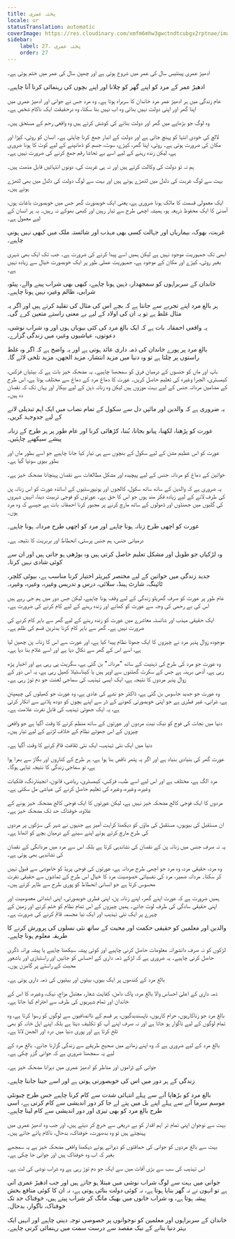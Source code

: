 ```yaml
---
title: پختہ عمری
locale: ur
statusTranslation: automatic
coverImage: https://res.cloudinary.com/xmfm6mhw3gwctndtcubgx2rptnae/image/upload/v1740337243/small_cover_educacion_fundamental_a051170f1c.webp
sidebar:
    label: 27. پختہ عمری
    order: 27
---
```

ادھیڑ عمری پینتیس سال کی عمر میں شروع ہوتی ہے اور چھپن سال کی عمر میں ختم ہوتی ہے۔

ادھیڑ عمر کے مرد کو اپنے گھر کو چلانا اور اپنے بچوں کی رہنمائی کرنا آنا چاہیے۔

عام زندگی میں ہر ادھیڑ عمر مرد خاندان کا سربراہ ہوتا ہے۔ وہ مرد جس نے جوانی اور ادھیڑ عمری میں اپنا گھر اور اپنی دولت نہیں بنائی وہ اب نہیں بنا سکتا، وہ درحقیقت ایک ناکام شخص ہے۔

وہ لوگ جو بڑھاپے میں گھر اور دولت بنانے کی کوشش کرتے ہیں وہ واقعی رحم کے مستحق ہیں۔

لالچ کی خودی انتہا کو پہنچ جاتی ہے اور دولت کے انبار جمع کرنا چاہتی ہے۔ انسان کو روٹی، کپڑا اور مکان کی ضرورت ہوتی ہے۔ روٹی، اپنا گھر، کپڑے، سوٹ، جسم کو ڈھانپنے کے لیے کوٹ کا ہونا ضروری ہے، لیکن زندہ رہنے کے لیے اسے بے تحاشا رقم جمع کرنے کی ضرورت نہیں ہے۔

ہم نہ تو دولت کی وکالت کرتے ہیں اور نہ ہی غربت کی، دونوں انتہائیں قابل مذمت ہیں۔

بہت سے لوگ غربت کی دلدل میں لتھڑے ہوئے ہیں اور بہت سے لوگ دولت کی دلدل میں بھی لتھڑے ہوئے ہیں۔

ایک معمولی قسمت کا مالک ہونا ضروری ہے، یعنی ایک خوبصورت گھر جس میں خوبصورت باغات ہوں، آمدنی کا ایک محفوظ ذریعہ ہو، ہمیشہ اچھی طرح سے تیار رہیں اور کبھی بھوکے نہ رہیں۔ یہ ہر انسان کے لیے معمول ہے۔

غربت، بھوک، بیماریاں اور جہالت کسی بھی مہذب اور شائستہ ملک میں کبھی نہیں ہونی چاہیے۔

ابھی تک جمہوریت موجود نہیں ہے لیکن ہمیں اسے پیدا کرنے کی ضرورت ہے۔ جب تک ایک بھی شہری بغیر روٹی، کپڑے اور مکان کے موجود ہے، جمہوریت عملی طور پر ایک خوبصورت خیال سے زیادہ نہیں ہے۔

خاندان کے سربراہوں کو سمجھدار، ذہین ہونا چاہیے، کبھی بھی شراب پینے والے، پیٹو، شرابی، ظالم وغیرہ نہیں ہونا چاہیے۔

ہر بالغ مرد اپنے تجربے سے جانتا ہے کہ بچے اس کی مثال کی تقلید کرتے ہیں اور اگر یہ مثال غلط ہے تو یہ ان کی اولاد کے لیے بے معنی راستے متعین کرے گی۔

یہ واقعی احمقانہ بات ہے کہ ایک بالغ مرد کی کئی بیویاں ہوں اور وہ شراب نوشی، دعوتوں، عیاشیوں وغیرہ میں زندگی گزارے۔

بالغ مرد پر پورے خاندان کی ذمہ داری عائد ہوتی ہے اور یہ واضح ہے کہ اگر وہ غلط راستوں پر چلتا ہے تو وہ دنیا میں مزید انتشار، مزید الجھن، مزید تلخی لائے گا۔

باپ اور ماں کو جنسوں کے درمیان فرق کو سمجھنا چاہیے۔ یہ مضحکہ خیز بات ہے کہ بیٹیاں فزکس، کیمسٹری، الجبرا وغیرہ کی تعلیم حاصل کریں۔ عورت کا دماغ مرد کے دماغ سے مختلف ہوتا ہے، اس طرح کے مضامین مردانہ جنس کے لیے بہت موزوں ہیں لیکن وہ زنانہ ذہن کے لیے بیکار اور یہاں تک کہ نقصان دہ ہیں۔

یہ ضروری ہے کہ والدین اور مائیں دل سے سکول کے تمام نصاب میں ایک اہم تبدیلی لانے کے لیے جدوجہد کریں۔

عورت کو پڑھنا، لکھنا، پیانو بجانا، بُننا، کڑھائی کرنا اور عام طور پر ہر طرح کے زنانہ پیشے سیکھنے چاہئیں۔

عورت کو اس عظیم مشن کے لیے سکول کے بنچوں سے ہی تیار کیا جانا چاہیے جو اسے بطور ماں اور بطور بیوی سونپا گیا ہے۔

خواتین کے دماغ کو مردانہ جنس کے لیے پیچیدہ اور مشکل مطالعات سے نقصان پہنچانا مضحکہ خیز ہے۔

یہ ضروری ہے کہ والدین کے ساتھ ساتھ سکول، کالجوں اور یونیورسٹیوں کے اساتذہ عورت کو اس زنانہ پن کی طرف لانے کے لیے زیادہ فکر مند ہوں جو اس کا حق ہے۔ عورتوں کو فوجی تربیت دینا، انہیں شہروں کی گلیوں میں جھنڈوں اور ڈھولوں کے ساتھ مارچ کرنے پر مجبور کرنا احمقانہ بات ہے جیسے کہ وہ مرد ہوں۔

عورت کو اچھی طرح زنانہ ہونا چاہیے اور مرد کو اچھی طرح مردانہ ہونا چاہیے۔

درمیانی جنس، ہم جنس پرستی، انحطاط اور بربریت کا نتیجہ ہے۔

وہ لڑکیاں جو طویل اور مشکل تعلیم حاصل کرتی ہیں وہ بوڑھی ہو جاتی ہیں اور ان سے کوئی شادی نہیں کرتا۔

جدید زندگی میں خواتین کے لیے مختصر کیریئر اختیار کرنا مناسب ہے، بیوٹی کلچر، ٹائپنگ، شارٹ ہینڈ، سلائی، درس و تدریس وغیرہ، وغیرہ، وغیرہ۔

عام طور پر عورت کو صرف گھریلو زندگی کے لیے وقف ہونا چاہیے، لیکن جس دور میں ہم جی رہے ہیں اس کی بے رحمی کی وجہ سے عورت کو کھانے اور زندہ رہنے کے لیے کام کرنے کی ضرورت ہے۔

ایک حقیقی مہذب اور شائستہ معاشرے میں عورت کو زندہ رہنے کے لیے گھر سے باہر کام کرنے کی ضرورت نہیں ہے۔ گھر سے باہر کام کرنا بدترین قسم کی ظلم ہے۔

موجودہ زوال پذیر مرد نے چیزوں کا ایک جھوٹا نظام پیدا کیا ہے، اور عورت سے اس کا زنانہ پن چھین لیا ہے، اسے اس کے گھر سے نکال دیا ہے اور اسے غلام بنا دیا ہے۔

وہ عورت جو مرد کی طرح کی ذہنیت کے ساتھ "مردانہ" بن گئی ہے، سگریٹ پی رہی ہے اور اخبار پڑھ رہی ہے، آدھی برہنہ ہے جس کے سکرٹ گھٹنوں سے اوپر ہیں یا کیناسٹیلا کھیل رہی ہے، یہ اس دور کے زوال پذیر مردوں کا نتیجہ ہے، ایک ایسی تہذیب کی سماجی لعنت جو دم توڑ رہی ہے۔

وہ عورت جو جدید جاسوس بن گئی ہے، ڈاکٹر جو نشے کی عادی ہے، وہ عورت جو کھیلوں کی چیمپئن ہے، شرابی، غیر فطری ہے جو اپنی خوبصورتی کھونے کے ڈر سے اپنے بچوں کو دودھ پلانے سے انکار کرتی ہے، یہ ایک جھوٹی تہذیب کی قابل نفرت علامت ہے۔

دنیا میں نجات کی فوج کو نیک نیت مردوں اور عورتوں کے ساتھ منظم کرنے کا وقت آگیا ہے جو واقعی چیزوں کے اس جھوٹے نظام کے خلاف لڑنے کے لیے تیار ہیں۔

دنیا میں ایک نئی تہذیب، ایک نئی ثقافت قائم کرنے کا وقت آگیا ہے۔

عورت گھر کی بنیادی بنیاد ہے اور اگر یہ پتھر ناقص بنا ہوا ہے، ہر طرح کے کناروں اور بگاڑ سے بھرا ہوا ہے، تو سماجی زندگی کا نتیجہ تباہی ہوگا۔

مرد الگ ہے، مختلف ہے اور اس لیے اسے طب، فزکس، کیمسٹری، ریاضی، قانون، انجینئرنگ، فلکیات وغیرہ، وغیرہ، وغیرہ کی تعلیم حاصل کرنے کی عیاشی مل سکتی ہے۔

مردوں کا ایک فوجی کالج مضحکہ خیز نہیں ہے، لیکن عورتوں کا ایک فوجی کالج مضحکہ خیز ہونے کے علاوہ، خوفناک حد تک مضحکہ خیز ہے۔

ان مستقبل کی بیویوں، مستقبل کی ماؤں کو دیکھنا کراہت آمیز ہے جنہوں نے شہر کی سڑکوں پر مردوں کی طرح مارچ کرتے ہوئے اپنے سینے کے درمیان بچے کو اٹھانا ہے۔

یہ نہ صرف جنس میں زنانہ پن کے نقصان کی نشاندہی کرتا ہے بلکہ اس سے مرد میں مردانگی کے نقصان کی نشاندہی بھی ہوتی ہے۔

وہ مرد، حقیقی مرد، وہ مرد جو اچھی طرح مردانہ ہے، عورتوں کی فوجی پریڈ کو خاموشی سے قبول نہیں کر سکتا۔ مردانہ ضمیر، مرد کی نفسیاتی خصوصیت مرد کا خیال اس طرح کے تماشوں سے حقیقی نفرت محسوس کرتا ہے جو انسانی انحطاط کو پوری طرح سے ظاہر کرتے ہیں۔

ہمیں ضرورت ہے کہ عورت اپنے گھر، اپنے زنانہ پن، اپنی فطری خوبصورتی، اپنی ابتدائی معصومیت اور اپنی حقیقی سادگی کی طرف لوٹ جائے۔ ہمیں چیزوں کے اس تمام نظام کو ختم کرنے اور زمین کے چہرے پر ایک نئی تہذیب اور ایک نیا مجسمہ قائم کرنے کی ضرورت ہے۔

والدین اور معلمین کو حقیقی حکمت اور محبت کے ساتھ نئی نسلوں کی پرورش کرنے کا طریقہ معلوم ہونا چاہیے۔

لڑکوں کو نہ صرف دانشورانہ معلومات حاصل کرنی چاہیے اور کوئی پیشہ سیکھنا چاہیے یا پیشہ ورانہ ڈگری حاصل کرنی چاہیے۔ یہ ضروری ہے کہ لڑکے ذمہ داری کے احساس کو جانیں اور راستبازی اور باشعور محبت کے راستے پر گامزن ہوں۔

بالغ مرد کے کندھوں پر ایک بیوی، بیٹوں اور بیٹیوں کی ذمہ داری ہوتی ہے۔

ذمہ داری کے اعلیٰ احساس والا بالغ مرد، پاک دامن، کفایت شعار، معتدل مزاج، نیک، وغیرہ، کا اس کے خاندان اور تمام شہریوں کی طرف سے احترام کیا جاتا ہے۔

بالغ مرد جو زناکاریوں، حرام کاریوں، ناپسندیدگیوں، ہر قسم کے ناانصافیوں سے لوگوں کو رسوا کرتا ہے، وہ تمام لوگوں کے لیے ناگوار ہو جاتا ہے اور نہ صرف اپنے آپ کو تکلیف دیتا ہے بلکہ اپنے اہل خانہ کو بھی تلخ کرتا ہے اور پوری دنیا میں درد اور الجھن لاتا ہے۔

بالغ مرد کے لیے ضروری ہے کہ وہ اپنے زمانے میں صحیح طریقے سے زندگی گزارنا جانے۔ بالغ مرد کے لیے یہ سمجھنا ضروری ہے کہ جوانی گزر چکی ہے۔

جوانی کے ڈراموں اور مناظر کو ادھیڑ عمری میں دہرانا مضحکہ خیز ہے۔

زندگی کے ہر دور میں اس کی خوبصورتی ہوتی ہے اور اسے جینا جاننا چاہیے۔

بالغ مرد کو بڑھاپا آنے سے پہلے انتہائی شدت سے کام کرنا چاہیے جس طرح چیونٹی موسم سرما آنے سے پہلے اپنے بل میں پتے لے جا کر دور اندیشی سے کام کرتی ہے، اسی طرح بالغ مرد کو بھی تیزی اور دور اندیشی سے کام لینا چاہیے۔

بہت سے نوجوان اپنی تمام تر اہم اقدار کو بے دریغی سے خرچ کر دیتے ہیں، اور جب وہ ادھیڑ عمری میں پہنچتے ہیں تو وہ بدصورت، خوفناک، بدحال، ناکام پائے جاتے ہیں۔

بہت سے بالغ مردوں کو جوانی کی حماقتوں کو دہراتے ہوئے دیکھنا واقعی مضحکہ خیز ہے یہ سمجھے بغیر کہ اب وہ خوفناک ہیں اور جوانی جا چکی ہے۔

اس تہذیب کی سب سے بڑی آفات میں سے ایک جو دم توڑ رہی ہے وہ شراب نوشی کی لت ہے۔

جوانی میں بہت سے لوگ شراب نوشی میں مبتلا ہو جاتے ہیں اور جب ادھیڑ عمری آتی ہے تو انہوں نے نہ گھر بنایا ہوتا ہے، نہ کوئی دولت بنائی ہوتی ہے، نہ ان کا کوئی منافع بخش پیشہ ہوتا ہے، وہ شراب خانوں میں بھیک مانگ کر شراب پیتے ہیں، خوفناک حد تک خوفناک، ناگوار، بدحال۔

خاندان کے سربراہوں اور معلمین کو نوجوانوں پر خصوصی توجہ دینی چاہیے اور انہیں ایک بہتر دنیا بنانے کے نیک مقصد سے درست سمت میں رہنمائی کرنی چاہیے۔

